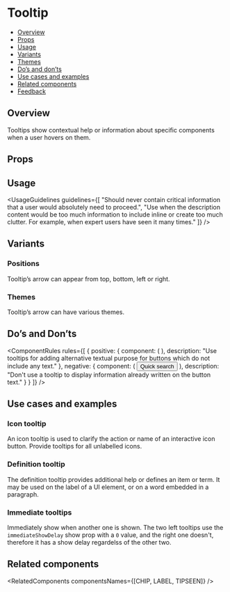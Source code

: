 
<Meta of={TooltipStories} />

# Tooltip

- [Overview](#overview)
- [Props](#props)
- [Usage](#usage)
- [Variants](#variants)
- [Themes](#themes)
- [Do’s and don’ts](#dos-and-donts)
- [Use cases and examples](#use-cases-and-examples)
- [Related components](#related-components)
- [Feedback](#feedback)

## Overview

Tooltips show contextual help or information about specific components when a user hovers on them.

<Canvas>
  <Story of={TooltipStories.Overview} />
</Canvas>

## Props

<PropsTable />

## Usage

<UsageGuidelines
  guidelines={[
    "Should never contain critical information that a user would absolutely need to proceed.",
    "Use when the description content would be too much information to include inline or create too much clutter. For example, when expert users have seen it many times."
  ]}
/>

<TipOtherComponents />

## Variants

### Positions

Tooltip’s arrow can appear from top, bottom, left or right.

<Canvas>
  <Story of={TooltipStories.Positions} />
</Canvas>

### Themes

Tooltip’s arrow can have various themes.

<Canvas>
  <Story of={TooltipStories.Themes} />
</Canvas>

## Do’s and Don’ts

<ComponentRules
  rules={[
    {
      positive: {
        component: (
          <Tooltip shouldShowOnMount content="Open quick search  + B">
            <IconButton icon={Bolt} iconSize="32" kind={IconButton.kinds.SECONDARY} />
          </Tooltip>
        ),
        description: "Use tooltips for adding alternative textual purpose for buttons which do not include any text."
      },
      negative: {
        component: (
          <Tooltip shouldShowOnMount content="Open quick search  + B">
            <Button>Quick search</Button>
          </Tooltip>
        ),
        description: "Don't use a tooltip to display information already written on the button text."
      }
    }
  ]}
/>

## Use cases and examples

### Icon tooltip

An icon tooltip is used to clarify the action or name of an interactive icon button. Provide tooltips for all unlabelled icons.

<Canvas>
  <Story of={TooltipStories.IconTooltip} />
</Canvas>

### Definition tooltip

The definition tooltip provides additional help or defines an item or term. It may be used on the label of a UI element, or on a word embedded in a paragraph.

<Canvas>
  <Story of={TooltipStories.DefinitionTooltip} />
</Canvas>

### Immediate tooltips

Immediately show when another one is shown. The two left tooltips use the `immediateShowDelay` show prop with a `0` value, and the right one doesn't, therefore it has a show delay regardelss of the other two.

<Canvas>
  <Story of={TooltipStories.ImmediateTooltips} />
</Canvas>

## Related components

<RelatedComponents componentsNames={[CHIP, LABEL, TIPSEEN]} />
